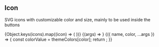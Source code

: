 

<Meta title="Components/Icon" />

## Icon

SVG icons with customizable color and size, mainly to be used inside the buttons

<Preview>
  <Story name="All">
    {Object.keys(icons).map((icon) => (
      <Icon key={icon} name={icon} style={{ padding: "1em" }} />
    ))}
  </Story>
  <Story
    name="Size"
    argTypes={{
      name: { control: { type: "select", options: Object.keys(icons) } },
    }}
    args={{ name: "heart", width: 24, height: 24 }}
  >
    {(args) => <Icon {...args} />}
  </Story>
  <Story
    name="Colors"
    argTypes={{
      name: { control: { type: "select", options: Object.keys(icons) } },
      color: { control: { type: "select", options: Object.keys(themeColors) } },
    }}
    args={{ name: "heart", color: "primaryPurple100" }}
  >
    {({ name, color, ...args }) => {
      const colorValue = themeColors[color];
      return <Icon name={name} color={colorValue} />;
    }}
  </Story>
</Preview>

<ArgsTable of={Icon} />

